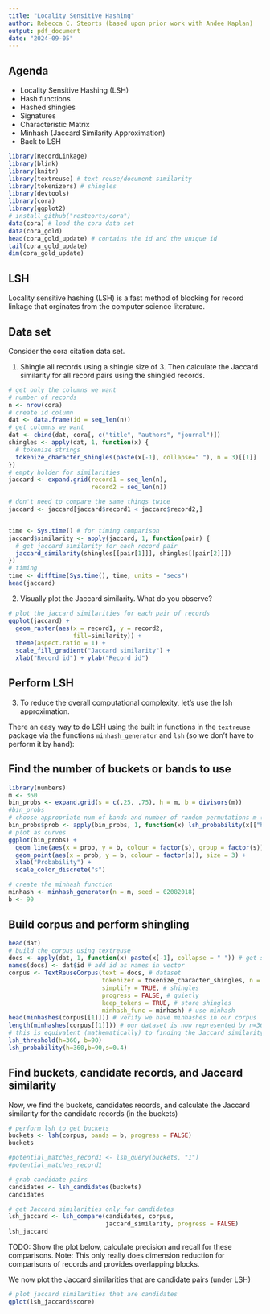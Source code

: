 ```yaml
---
title: "Locality Sensitive Hashing"
author: Rebecca C. Steorts (based upon prior work with Andee Kaplan)
output: pdf_document
date: "2024-09-05"
---
```


## Agenda

- Locality Sensitive Hashing (LSH)
- Hash functions
- Hashed shingles
- Signatures
- Characteristic Matrix
- Minhash (Jaccard Similarity Approximation)
- Back to LSH


```r
library(RecordLinkage)
library(blink)
library(knitr)
library(textreuse) # text reuse/document similarity
library(tokenizers) # shingles
library(devtools)
library(cora)
library(ggplot2)
# install_github("resteorts/cora")
data(cora) # load the cora data set
data(cora_gold) 
head(cora_gold_update) # contains the id and the unique id
tail(cora_gold_update)
dim(cora_gold_update)
```

## LSH

Locality sensitive hashing (LSH) is a fast method of blocking for record linkage that orginates from the computer science literature. 

\begin{itemize}
\item LSH tries to preserve similarity after dimension reduction.
\begin{itemize}
\item What kind of similarity? $\leftrightarrow$ What kind of dimension reduction?
\end{itemize}
\end{itemize}

## Data set

Consider the cora citation data set. 

1. Shingle all records using a shingle size of 3. Then calculate the Jaccard similarity for all record pairs using the shingled records.  

```r
# get only the columns we want
# number of records
n <- nrow(cora)
# create id column
dat <- data.frame(id = seq_len(n))  
# get columns we want
dat <- cbind(dat, cora[, c("title", "authors", "journal")]) 
shingles <- apply(dat, 1, function(x) {
  # tokenize strings
  tokenize_character_shingles(paste(x[-1], collapse=" "), n = 3)[[1]]
})
# empty holder for similarities
jaccard <- expand.grid(record1 = seq_len(n), 
                       record2 = seq_len(n))

# don't need to compare the same things twice
jaccard <- jaccard[jaccard$record1 < jaccard$record2,]


time <- Sys.time() # for timing comparison
jaccard$similarity <- apply(jaccard, 1, function(pair) {
  # get jaccard similarity for each record pair
  jaccard_similarity(shingles[[pair[1]]], shingles[[pair[2]]]) 
})
# timing
time <- difftime(Sys.time(), time, units = "secs") 
head(jaccard)
```

2. Visually plot the Jaccard similarity. What do you observe?

```r
# plot the jaccard similarities for each pair of records
ggplot(jaccard) +
  geom_raster(aes(x = record1, y = record2, 
                  fill=similarity)) +
  theme(aspect.ratio = 1) +
  scale_fill_gradient("Jaccard similarity") +
  xlab("Record id") + ylab("Record id")
```

\newpage

## Perform LSH

3. To reduce the overall computational complexity, let's use the lsh approximation. 

There an easy way to do LSH using the built in functions in the `textreuse` package via the functions `minhash_generator` and `lsh` (so we don't have to perform it by hand): 

## Find the number of buckets or bands to use 

```r
library(numbers) 
m <- 360
bin_probs <- expand.grid(s = c(.25, .75), h = m, b = divisors(m))
#bin_probs
# choose appropriate num of bands and number of random permutations m (tuning parameters)
bin_probs$prob <- apply(bin_probs, 1, function(x) lsh_probability(x[["h"]], x[["b"]], x[["s"]]))
# plot as curves
ggplot(bin_probs) +
  geom_line(aes(x = prob, y = b, colour = factor(s), group = factor(s)), size = 2) +
  geom_point(aes(x = prob, y = b, colour = factor(s)), size = 3) +
  xlab("Probability") +
  scale_color_discrete("s")

# create the minhash function
minhash <- minhash_generator(n = m, seed = 02082018)
b <- 90
```

## Build corpus and perform shingling
```r
head(dat)
# build the corpus using textreuse
docs <- apply(dat, 1, function(x) paste(x[-1], collapse = " ")) # get strings
names(docs) <- dat$id # add id as names in vector
corpus <- TextReuseCorpus(text = docs, # dataset
                          tokenizer = tokenize_character_shingles, n = 3, 
                          simplify = TRUE, # shingles
                          progress = FALSE, # quietly
                          keep_tokens = TRUE, # store shingles
                          minhash_func = minhash) # use minhash
head(minhashes(corpus[[1]])) # verify we have minhashes in our corpus
length(minhashes(corpus[[1]])) # our dataset is now represented by n=360 randomly selected and hashed shingles
# this is equivalent (mathematically) to finding the Jaccard similarity of all-to-all record comparisons.
lsh_threshold(h=360, b=90)
lsh_probability(h=360,b=90,s=0.4)
```


## Find buckets, candidate records, and Jaccard similarity
Now, we find the buckets, candidates records, and calculate the Jaccard similarity for the candidate records (in the buckets)

```r

# perform lsh to get buckets
buckets <- lsh(corpus, bands = b, progress = FALSE)
buckets

#potential_matches_record1 <- lsh_query(buckets, "1")
#potential_matches_record1

# grab candidate pairs
candidates <- lsh_candidates(buckets)
candidates

# get Jaccard similarities only for candidates
lsh_jaccard <- lsh_compare(candidates, corpus, 
                           jaccard_similarity, progress = FALSE)
lsh_jaccard
```



TODO: Show the plot below, calculate precision and recall for these comparisons. 
Note: This only really does dimension reduction for comparisons of records and provides overlapping blocks. 




We now plot the Jaccard similarities that are candidate pairs (under LSH)

```r
# plot jaccard similarities that are candidates
qplot(lsh_jaccard$score)
```






<!-- ## Evaluation Metrics -->
<!-- ```{r} -->
<!-- unique_id <- cora_gold_update$unique_id -->
<!-- length(unique(unique_id)) -->
<!-- head(blocks) # id refers to the id of the record and block refers to the block number -->
<!-- head(cora_gold) # these are record pairs that match one another -->
<!-- head(unique_id) -->
<!-- table(unique_id) -->
<!-- ``` -->









<!-- \newpage -->

<!-- ```{r} -->
<!-- unique_id <- cora_gold_update$unique_id -->
<!-- reduction.ratio <- function(block.labels) { -->
<!--   n_all_comp = choose(length(block.labels), 2) -->
<!--   n_block_comp = sum(choose(table(block.labels), 2)) -->

<!--   (n_all_comp - n_block_comp) / n_all_comp -->
<!-- } -->
<!-- reduction.ratio(blocks$block) -->
<!-- ``` -->

<!-- ```{r} -->
<!-- precision <- function(block.labels, IDs) { -->
<!--   ct = xtabs(~block.labels+IDs) -->

<!--   # Number of true positives -->
<!--   TP = sum(choose(ct, 2)) -->

<!--   # Number of positives = TP + FP -->
<!--   P = sum(choose(rowSums(ct), 2))  -->

<!--   return(TP/P) -->
<!-- } -->

<!-- recall <- function(block.labels, IDs) { -->
<!--   ct = xtabs(~IDs+block.labels) -->

<!--   # Number of true positives -->
<!--   TP = sum(choose(ct, 2)) -->

<!--   # Number of true links = TP + FN -->
<!--   TL = sum(choose(rowSums(ct), 2)) -->

<!--   return(TP/TL) -->
<!-- } -->
<!-- ``` -->

<!-- ```{r} -->
<!-- precision(blocks$block, unique_id) -->
<!-- recall(blocks$block, unique_id) -->
<!-- ``` -->

<!-- ```{r} -->
<!-- library(clevr, exchanger) -->
<!-- #true_membership <- true_memberships[[cora]] -->
<!-- #true_pairs <- membership_to_pairs(true_membership) -->
<!-- #record_ids <- seq_along(true_membership) -->
<!-- ``` -->

